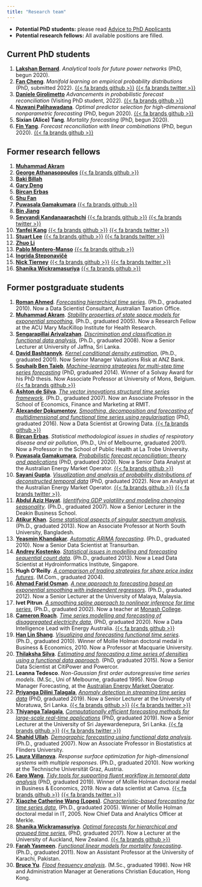 ```yaml
---
title: "Research team"
---
```


  * **Potential PhD students:** please read [Advice to PhD Applicants](/hyndsight/phdapplicants/)
  * **Potential research fellows:** All available positions are filled.

## Current PhD students

  1. **[Lakshan Bernard](https://acems.org.au/our-people/lakshan-bernard)**. *Analytical tools for future power networks* (PhD, begun 2020).
  1. **[Fan Cheng](https://fancheng.me/)**. *Manifold learning on empirical probability distributions* (PhD, submitted 2022). [{{< fa brands github >}}](https://github.com/ffancheng) [{{< fa brands twitter >}}](https://twitter.com/fanchengfc)
  1. [**Daniele Girolimetto**](https://danigiro.github.io) *Advancements in probabilistic forecast reconciliation* (Visiting PhD student, 2022). [{{< fa brands github >}}](https://github.com/daniGiro)
  1. [**Nuwani Palihawadana**](https://optima.org.au/staff/nuwani-palihawadana/). *Optimal predictor selection for high-dimensional nonparametric forecasting* (PhD, begun 2020).  [{{< fa brands github >}}](https://github.com/nuwani-palihawadana)
  1. **Sixian (Alice) Tang**. *Mortality forecasting* (PhD, begun 2020).
  1. **[Fin Yang](https://yangzhuoranyang.com/)**. *Forecast reconciliation with linear combinations* (PhD, begun 2020). [{{< fa brands github >}}](https://github.com/finyang/)

## Former research fellows

  1. **[Muhammad Akram](https://www.acu.edu.au/research-and-enterprise/our-research-institutes/mary-mackillop-institute-for-health-research/our-people/muhammad-akram)**
  1. **[George Athanasopoulos](https://research.monash.edu/en/persons/george-athanasopoulos)** [{{< fa brands github >}}](https://github.com/georgeAthana)
  1. **[Baki Billah](https://research.monash.edu/en/persons/md-billah)**
  1. **[Gary Deng](https://www.linkedin.com/in/gary-minfeng-deng)**
  1. **[Bircan Erbas](https://scholars.latrobe.edu.au/display/berbas)**
  1. **[Shu Fan](http://users.monash.edu.au/~shufan/)**
  1. **[Puwasala Gamakumara](https://puwasala.netlify.app/)** [{{< fa brands github >}}](https://github.com/PuwasalaG)
  1. **[Bin Jiang](https://www.linkedin.com/in/bin-jiang-44918b28/)**
  1. **[Sevvandi Kandanaarachchi](https://sevvandi.netlify.com/)** [{{< fa brands github >}}](https://github.com/sevvandi) [{{< fa brands twitter >}}](https://twitter.com/sevvandik)
  1. **[Yanfei Kang](http://yanfei.site)** [{{< fa brands github >}}](https://github.com/ykang) [{{< fa brands twitter >}}](https://twitter.com/yanfeikang)
  1. **[Stuart Lee](https://stuartlee.org/)** [{{< fa brands github >}}](https://github.com/sa-lee/) [{{< fa brands twitter >}}](https://twitter.com/_StuartLee)
  1. **[Zhuo Li](https://sites.google.com/view/zhuo-li/home)**
  1. **[Pablo Montero-Manso](https://www.sydney.edu.au/business/about/our-people/academic-staff/pablo-monteromanso.html)** [{{< fa brands github >}}](https://github.com/pmontman)
  1. **[Ingrida Steponavičė](http://users.monash.edu/~ingridas/)**
  1. **[Nick Tierney](https://www.njtierney.com/)** [{{< fa brands github >}}](https://github.com/njtierney) [{{< fa brands twitter >}}](https://twitter.com/nj_tierney)
  1. **[Shanika Wickramasuriya](https://unidirectory.auckland.ac.nz/people/profile/s-wickramasuriya)** [{{< fa brands github >}}](https://github.com/ShanikaLW)

## Former postgraduate students

  1. **[Roman Ahmed](https://www.linkedin.com/in/romanahmed)**. [*Forecasting hierarchical time series*](https://bridges.monash.edu/articles/thesis/Forecasting_hierarchical_time_series/14956233). (Ph.D., graduated 2010). Now a Data Scientist Consultant, Australian Taxation Office.
  1. **[Muhammad Akram](https://www.acu.edu.au/research-and-enterprise/our-research-institutes/mary-mackillop-institute-for-health-research/our-people/muhammad-akram)**. [*Stability properties of state space models for exponential smoothing*](https://bridges.monash.edu/articles/thesis/Stability_properties_of_state_space_models_for_exponential_smoothing/14873391), (Ph.D., graduated 2005). Now a Research Fellow at the ACU Mary MacKillop Institute for Health Research.
  1. **[Sengarapillai Arivalzahan](https://scholar.google.com/citations?user=jOoVou0AAAAJ)**. [*Discrimination and classification in functional data analysis*](https://bridges.monash.edu/articles/thesis/Discrimination_and_classification_in_functional_data_analysis/14971401), (Ph.D., graduated 2008). Now a Senior Lecturer at University of Jaffna, Sri Lanka.
  1. **[David Bashtannyk](https://www.linkedin.com/in/david-bashtannyk-53b30796)**. [*Kernel conditional density estimation*](https://bridges.monash.edu/articles/thesis/Kernel_conditional_density_estimation/14873652), (Ph.D., graduated 2001). Now Senior Manager  Valuations Risk at ANZ Bank.
  1. **[Souhaib Ben Taieb](http://souhaib-bentaieb.com/)**, *[Machine-learning strategies for multi-step time series forecasting](https://souhaib-bentaieb.com/papers/2014_phd.pdf)* (PhD, graduated 2014). Winner of a Solvay Award for his PhD thesis. Now Associate Professor at University of Mons, Belgium. [{{< fa brands github >}}](https://github.com/bsouhaib/)
  1. **[Ashton de Silva](http://www.rmit.edu.au/contact/staff-contacts/academic-staff/d/de-silva-dr-ashton)**. [*The vector innovations structural time series framework*](https://bridges.monash.edu/articles/thesis/The_vector_innovations_structural_time_series_framework/14874258). (Ph.D., graduated 2007). Now an Associate Professor in the School of Economics, Finance and Marketing at RMIT.
  1. **[Alexander Dokumentov](https://www.linkedin.com/in/dokumentov/)**, *[Smoothing, decomposition and forecasting of multidimensional and functional time series using regularisation](https://bridges.monash.edu/articles/thesis/Smoothing_decomposition_and_forecasting_of_multidimensional_and_functional_time_series_using_regularisation/4713580)* (PhD, graduated 2016). Now a Data Scientist at Growing Data. [{{< fa brands github >}}](https://github.com/dokal01/)
  1. **[Bircan Erbas](https://scholars.latrobe.edu.au/display/berbas)**. *Statistical methodological issues in studies of respiratory disease and air pollution*, (Ph.D., Uni of Melbourne, graduated 2001). Now a Professor in the School of Public Health at La Trobe University.
  1. **[Puwasala Gamakumara](https://puwasala.netlify.app/)**, [*Probabilistic forecast reconciliation: theory and applications*](https://bridges.monash.edu/articles/thesis/Probabilistic_Forecast_Reconciliation_Theory_and_Applications/11869533) (PhD, graduated 2020).  Now a Senior Data Analyst at the Australian Energy Market Operator. [{{< fa brands github >}}](https://github.com/PuwasalaG)
  1. **[Sayani Gupta](https://sayani.netlify.com/)**. [*Visualization and analysis of probability distributions of deconstructed temporal data*](https://bridges.monash.edu/articles/thesis/Visualization_and_analysis_of_probability_distributions_of_large_temporal_data/19304453) (PhD, graduated 2022). Now an Analyst at the Australian Energy Market Operator. [{{< fa brands github >}}](https://github.com/Sayani07) [{{< fa brands twitter >}}](https://twitter.com/SayaniGupta07).
  1. **[Abdul Aziz Hayat](http://www.deakin.edu.au/about-deakin/people/abdul-hayat-muhammad)**. *[Identifying GDP volatility and modeling changing seasonality](https://bridges.monash.edu/articles/thesis/Identifying_GDP_volatility_and_modeling_changing_seasonality/14835549)*. (Ph.D., graduated 2007). Now a Senior Lecturer in the Deakin Business School.
  1. **[Atikur Khan](https://atikurkhan.net/)**. [*Some statistical aspects of singular spectrum analysis.*](https://bridges.monash.edu/articles/thesis/Some_statistical_aspects_of_singular_spectrum_analysis/4704922) (Ph.D., graduated 2013). Now an Associate Professor at North South University, Bangladesh.
  1. **[Yeasmin Khandakar](https://www.linkedin.com/in/yeasminkhandakar/)**. *[Automatic ARIMA forecasting](https://bridges.monash.edu/articles/thesis/Automatic_ARIMA_forecasting/14928636)*. (Ph.D., graduated 2010). Now a Senior Data Scientist at Transurban.
  1. **[Andrey Kostenko](https://www.linkedin.com/in/akoste01/)**. [*Statistical issues in modelling and forecasting sequential count data*](https://bridges.monash.edu/articles/thesis/Statistical_issues_in_modelling_and_forecasting_sequential_count_data/4628290). (Ph.D., graduated 2013). Now a Lead Data Scientist at Hydroinformatics Institute, Singapore.
  1. **Hugh O'Reilly**. *[A comparison of trading strategies for share price index futures](https://bridges.monash.edu/articles/thesis/A_comparison_of_trading_strategies_for_share_price_index_futures/19548238)*. (M.Com., graduated 2004).
  1. **[Ahmad Farid Osman](https://umexpert.um.edu.my/faridosman)**. *[A new approach to forecasting based on exponential smoothing with independent regressors](https://bridges.monash.edu/articles/thesis/A_new_approach_to_forecasting_based_on_exponential_smoothing_with_independent_regressors/4649045)*. (Ph.D., graduated 2012). Now a Senior Lecturer at the University of Malaya, Malaysia.
  1. **Ivet Pitrun**. *[A smoothing spline approach to nonlinear inference for time series](https://bridges.monash.edu/articles/thesis/A_smoothing_spline_approach_to_nonlinear_inference_for_time_series/5466688)*, (Ph.D., graduated 2002). Now a teacher at [Monash College](http://www.monash.edu/monashcollege).
  1. **[Cameron Roach](https://www.linkedin.com/in/cameron-roach-00873b69/)**. *[Time series modelling and forecasting of disaggregated electricity data](https://bridges.monash.edu/articles/thesis/Time_series_modelling_and_forecasting_of_disaggregated_electricity_data/12671585)*, (PhD, graduated 2020). Now a Data Intelligence Lead with Energy Australia. [{{< fa brands github >}}](https://github.com/camroach87/)
  1. **[Han Lin Shang](https://researchers.mq.edu.au/en/persons/hanlin-shang)**. *[Visualizing and forecasting functional time series](https://bridges.monash.edu/articles/thesis/Visualizing_and_forecasting_functional_time_series/4546333)*. (Ph.D., graduated 2010). Winner of Mollie Holman doctoral medal in Business &amp; Economics, 2010. Now a Professor at Macquarie University.
  1. **[Thilaksha Silva](https://www.linkedin.com/in/thilakshasilva/)**. *[Estimating and forecasting a time series of densities using a functional data approach](https://bridges.monash.edu/articles/thesis/Estimating_and_forecasting_a_time_series_of_densities_using_a_functional_data_approach/4679500)*. (PhD, graduated 2015). Now a Senior Data Scientist at CitiPower and Powercor.
  1. **Leanna Tedesco**. *Non-Gaussian first order autoregressive time series models*. (M.Sc., Uni of Melbourne, graduated 1995). Now Group Manager Forecasting, at the [Australian Energy Market Operator](https://aemo.com.au/en/about/careers/employee-stories/employee-in-the-spotlight-with-leanna-tedesco).
  1. **[Priyanga Dilini Talagala](http://prital.netlify.com/)**, [*Anomaly detection in streaming time series data*](https://bridges.monash.edu/articles/thesis/Anomaly_Detection_in_Streaming_Time_Series_Data/11302250) (PhD, graduated 2019). Now a Senior Lecturer at the University of Moratuwa, Sri Lanka. [{{< fa brands github >}}](https://github.com/pridiltal) [{{< fa brands twitter >}}](https://twitter.com/pridiltal)
  1. **[Thiyanga Talagala](https://thiyanga.netlify.com/)**, [*Computationally efficient forecasting methods for large-scale real-time applications*](https://bridges.monash.edu/articles/thesis/Computationally_Efficient_Forecasting_Methods_for_Large-Scale_Real-Time_Applications/10310507) (PhD, graduated 2019). Now a Senior Lecturer at the University of Sri Jayewardenepura, Sri Lanka. [{{< fa brands github >}}](https://github.com/thiyangt) [{{< fa brands twitter >}}](https://twitter.com/thiyangt)
  1. **[Shahid Ullah](https://www.flinders.edu.au/people/shahid.ullah)**. *[Demographic forecasting using functional data analysis](https://bridges.monash.edu/articles/thesis/Demographic_forecasting_using_functional_data_analysis/14876214)*. (Ph.D., graduated 2007). Now an Associate Professor in Biostatistics at Flinders University.
  1. **[Laura Villanova](https://scholar.google.com.au/citations?user=OeZdcD0AAAAJ)**. *Response surface optimization for high-dimensional systems with multiple responses*. (Ph.D., graduated 2010). Now working at the Technische Universität Graz, Austria.
  1. **[Earo Wang](http://earo.me)**, [*Tidy tools for supporting fluent workflow in temporal data analysis*](https://bridges.monash.edu/articles/thesis/Tidy_tools_for_supporting_fluent_workflow_in_temporal_data_analysis/11302226) (PhD, graduated 2019). Winner of Mollie Holman doctoral medal in Business &amp; Economics, 2019. Now a data scientist at Canva. [{{< fa brands github >}}](https://github.com/earowang) [{{< fa brands twitter >}}](https://twitter.com/earowang)
  1. **[Xiaozhe Catherine Wang (Lopes)](https://www.linkedin.com/in/catherine-lopes/)**. *[Characteristic-based forecasting for time series data](https://bridges.monash.edu/articles/thesis/Characteristic-based_forecasting_for_time_series_data/14973339)*, (Ph.D., graduated 2005). Winner of Mollie Holman doctoral medal in IT, 2005. Now Chief Data and Analytics Officer at Merkle.
  1. **[Shanika Wickramasuriya](https://unidirectory.auckland.ac.nz/people/profile/s-wickramasuriya)**. [*Optimal forecasts for hierarchical and grouped time series*](https://bridges.monash.edu/articles/thesis/Optimal_forecasts_for_hierarchical_and_grouped_time_series/5032136), (PhD, graduated 2017). Now a Lecturer at the University of Auckland, New Zealand. [{{< fa brands github >}}](https://github.com/ShanikaLW)
  1. **[Farah Yasmeen](https://www.researchgate.net/profile/Farah_Yasmeen)**. *[Functional linear models for mortality forecasting](https://bridges.monash.edu/articles/thesis/Functional_linear_models_for_mortality_forecasting/5044465)*. (Ph.D., graduated 2011). Now an Assistant Professor at the University of Karachi, Pakistan.
  1. **[Bruce Yu](https://www.linkedin.com/in/bruce-yu-198a3a10)**. *[Flood frequency analysis](https://bridges.monash.edu/articles/thesis/Flood_frequency_analysis/19574389)*. (M.Sc., graduated 1998). Now HR and Administration Manager at Generations Christian Education, Hong Kong.
